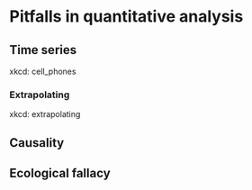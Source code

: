 # Pitfalls in quantitative analysis

## Time series

xkcd: cell_phones

### Extrapolating

xkcd: extrapolating

## Causality

## Ecological fallacy

